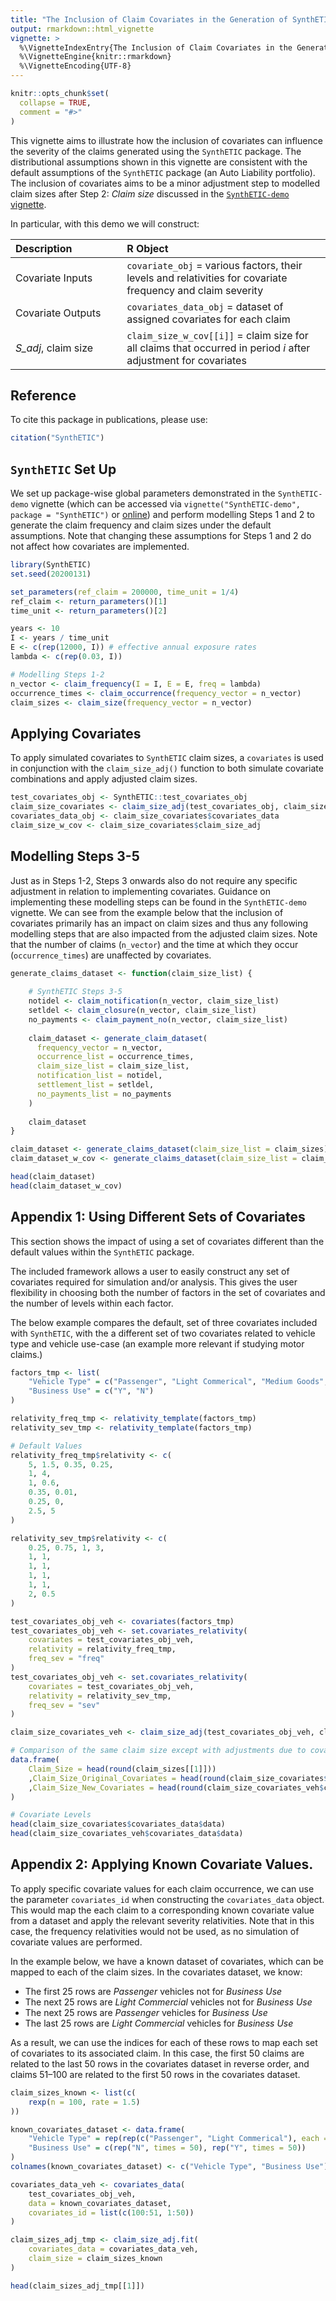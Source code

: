 ```yaml
---
title: "The Inclusion of Claim Covariates in the Generation of SynthETIC Claims"
output: rmarkdown::html_vignette
vignette: >
  %\VignetteIndexEntry{The Inclusion of Claim Covariates in the Generation of SynthETIC Claims}
  %\VignetteEngine{knitr::rmarkdown}
  %\VignetteEncoding{UTF-8}
---
```


```r
knitr::opts_chunk$set(
  collapse = TRUE,
  comment = "#>"
)
```

This vignette aims to illustrate how the inclusion of covariates can influence the severity of the claims generated using the `SynthETIC` package. The distributional assumptions shown in this vignette are consistent with the default assumptions of the `SynthETIC` package (an Auto Liability portfolio). The inclusion of covariates aims to be a minor adjustment step to modelled claim sizes after Step 2: *Claim size* discussed in the [`SynthETIC-demo` vignette](https://cran.r-project.org/web/packages/SynthETIC/vignettes/SynthETIC-demo.html).

In particular, with this demo we will construct:

------------------------------------------------------------------------------------------
Description                     R Object
------------------------------- ----------------------------------------------------------
Covariate Inputs                `covariate_obj` = various factors, their levels and relativities for covariate frequency and claim severity

Covariate Outputs               `covariates_data_obj` = dataset of assigned covariates for each claim

*S_adj*, claim size             `claim_size_w_cov[[i]]` = claim size for all claims that occurred in period *i* after adjustment for covariates
------------------------------------------------------------------------------------------

Reference
---

To cite this package in publications, please use:

```r
citation("SynthETIC")
```

`SynthETIC` Set Up
---

We set up package-wise global parameters demonstrated in the `SynthETIC-demo` vignette (which can be accessed via `vignette("SynthETIC-demo", package = "SynthETIC")` or [online](https://cran.r-project.org/web/packages/SynthETIC/vignettes/SynthETIC-demo.html)) and perform modelling Steps 1 and 2 to generate the claim frequency and claim sizes under the default assumptions. Note that changing these assumptions for Steps 1 and 2 do not affect how covariates are implemented.

```r
library(SynthETIC)
set.seed(20200131)

set_parameters(ref_claim = 200000, time_unit = 1/4)
ref_claim <- return_parameters()[1]
time_unit <- return_parameters()[2]

years <- 10
I <- years / time_unit
E <- c(rep(12000, I)) # effective annual exposure rates
lambda <- c(rep(0.03, I))

# Modelling Steps 1-2
n_vector <- claim_frequency(I = I, E = E, freq = lambda)
occurrence_times <- claim_occurrence(frequency_vector = n_vector)
claim_sizes <- claim_size(frequency_vector = n_vector)
```

Applying Covariates
---

To apply simulated covariates to `SynthETIC` claim sizes, a `covariates` is used in conjunction with the `claim_size_adj()` function to both simulate covariate combinations and apply adjusted claim sizes.

```r
test_covariates_obj <- SynthETIC::test_covariates_obj
claim_size_covariates <- claim_size_adj(test_covariates_obj, claim_sizes)
covariates_data_obj <- claim_size_covariates$covariates_data
claim_size_w_cov <- claim_size_covariates$claim_size_adj
```

Modelling Steps 3-5
---

Just as in Steps 1-2, Steps 3 onwards also do not require any specific adjustment in relation to implementing covariates. Guidance on implementing these modelling steps can be found in the `SynthETIC-demo` vignette. We can see from the example below that the inclusion of covariates primarily has an impact on claim sizes and thus any following modelling steps that are also impacted from the adjusted claim sizes. Note that the number of claims (`n_vector`) and the time at which they occur (`occurrence_times`) are unaffected by covariates.

```r
generate_claims_dataset <- function(claim_size_list) {
    
    # SynthETIC Steps 3-5
    notidel <- claim_notification(n_vector, claim_size_list)
    setldel <- claim_closure(n_vector, claim_size_list)
    no_payments <- claim_payment_no(n_vector, claim_size_list)
    
    claim_dataset <- generate_claim_dataset(
      frequency_vector = n_vector,
      occurrence_list = occurrence_times,
      claim_size_list = claim_size_list,
      notification_list = notidel,
      settlement_list = setldel,
      no_payments_list = no_payments
    )
    
    claim_dataset
}

claim_dataset <- generate_claims_dataset(claim_size_list = claim_sizes)
claim_dataset_w_cov <- generate_claims_dataset(claim_size_list = claim_size_w_cov)

head(claim_dataset)
head(claim_dataset_w_cov)
```

Appendix 1: Using Different Sets of Covariates
---

This section shows the impact of using a set of covariates different than the default values within the `SynthETIC` package.

The included framework allows a user to easily construct any set of covariates required for simulation and/or analysis. This gives the user flexibility in choosing both the number of factors in the set of covariates and the number of levels within each factor. 

The below example compares the default, set of three covariates included with `SynthETIC`, with the a different set of two covariates related to vehicle type and vehicle use-case (an example more relevant if studying motor claims.)


```r
factors_tmp <- list(
    "Vehicle Type" = c("Passenger", "Light Commerical", "Medium Goods", "Heavy Goods"),
    "Business Use" = c("Y", "N")
)

relativity_freq_tmp <- relativity_template(factors_tmp)
relativity_sev_tmp <- relativity_template(factors_tmp)

# Default Values
relativity_freq_tmp$relativity <- c(
    5, 1.5, 0.35, 0.25,
    1, 4,
    1, 0.6,
    0.35, 0.01,
    0.25, 0,
    2.5, 5
)

relativity_sev_tmp$relativity <- c(
    0.25, 0.75, 1, 3,
    1, 1,
    1, 1,
    1, 1,
    1, 1,
    2, 0.5
)

test_covariates_obj_veh <- covariates(factors_tmp)
test_covariates_obj_veh <- set.covariates_relativity(
    covariates = test_covariates_obj_veh, 
    relativity = relativity_freq_tmp, 
    freq_sev = "freq"
)
test_covariates_obj_veh <- set.covariates_relativity(
    covariates = test_covariates_obj_veh, 
    relativity = relativity_sev_tmp, 
    freq_sev = "sev"
)

claim_size_covariates_veh <- claim_size_adj(test_covariates_obj_veh, claim_sizes)

# Comparison of the same claim size except with adjustments due to covariates
data.frame(
    Claim_Size = head(round(claim_sizes[[1]]))
    ,Claim_Size_Original_Covariates = head(round(claim_size_covariates$claim_size_adj[[1]]))
    ,Claim_Size_New_Covariates = head(round(claim_size_covariates_veh$claim_size_adj[[1]]))
)

# Covariate Levels
head(claim_size_covariates$covariates_data$data)
head(claim_size_covariates_veh$covariates_data$data)

```


Appendix 2: Applying Known Covariate Values.
---

To apply specific covariate values for each claim occurrence, we can use the parameter `covariates_id` when constructing the `covariates_data` object. 
This would map the each claim to a corresponding known covariate value from a dataset and apply the relevant severity relativities. Note that in this case, the frequency relativities would not be used, as no simulation of covariate values are performed.

In the example below, we have a known dataset of covariates, which can be mapped to each of the claim sizes. In the covariates dataset, we know:

- The first 25 rows are *Passenger* vehicles not for *Business Use*
- The next 25 rows are *Light Commercial* vehicles not for *Business Use*
- The next 25 rows are *Passenger* vehicles for *Business Use*
- The last 25 rows are *Light Commercial* vehicles for *Business Use*

As a result, we can use the indices for each of these rows to map each set of covariates to its associated claim. In this case, the first 50 claims are related to the last 50 rows in the covariates dataset in reverse order, and claims 51--100 are related to the first 50 rows in the covariates dataset.

```r
claim_sizes_known <- list(c(
    rexp(n = 100, rate = 1.5)
))

known_covariates_dataset <- data.frame(
    "Vehicle Type" = rep(rep(c("Passenger", "Light Commerical"), each = 25), times = 2),
    "Business Use" = c(rep("N", times = 50), rep("Y", times = 50))
)
colnames(known_covariates_dataset) <- c("Vehicle Type", "Business Use")

covariates_data_veh <- covariates_data(
    test_covariates_obj_veh, 
    data = known_covariates_dataset, 
    covariates_id = list(c(100:51, 1:50))
)

claim_sizes_adj_tmp <- claim_size_adj.fit(
    covariates_data = covariates_data_veh,
    claim_size = claim_sizes_known
)

head(claim_sizes_adj_tmp[[1]])

```

